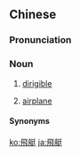 {{also|飞艇}}
==Chinese==
{{zh-forms|s=飞艇}}

===Pronunciation===
{{zh-pron
|m=fēitǐng
|c=fei1 teng5
|j=fei1 ting2
|cat=n
}}

===Noun===
{{zh-noun}}

# [[dirigible]] {{gloss|a self-propelled airship that can be steered}}
# {{lb|zh|dialectal}} [[airplane]]

====Synonyms====
{{zh-dial|飛機}}

{{zh-cat|Aircraft}}

[[ko:飛艇]]
[[ja:飛艇]]
